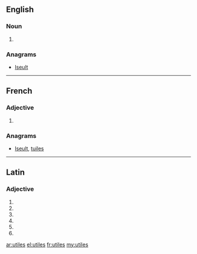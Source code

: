 ==English==

===Noun===
{{head|en|plural}}

# {{plural of|utile|lang=en|nocat=1}}

===Anagrams===
* [[Iseult#English|Iseult]]

----

==French==

===Adjective===
{{fr-adj-form}} {{p}}

# {{plural of|nocat=1|utile|lang=fr}}

===Anagrams===
* [[Iseult#French|Iseult]], [[tuiles#French|tuiles]]

----

==Latin==

===Adjective===
{{la-adj-form|ūtilēs}}

# {{inflection of|ūtilis||nom|m|p|lang=la}}
# {{inflection of|ūtilis||nom|f|p|lang=la}}
# {{inflection of|ūtilis||acc|m|p|lang=la}}
# {{inflection of|ūtilis||acc|f|p|lang=la}}
# {{inflection of|ūtilis||voc|m|p|lang=la}}
# {{inflection of|ūtilis||voc|f|p|lang=la}}

[[ar:utiles]]
[[el:utiles]]
[[fr:utiles]]
[[my:utiles]]